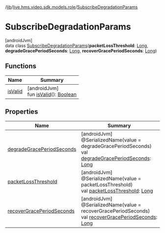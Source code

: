 /[lib](/api-reference/android/v2/home/content)/[live.hms.video.sdk.models.role](../index)/[SubscribeDegradationParams](index)

# SubscribeDegradationParams

[androidJvm]\
data class [SubscribeDegradationParams](index)(**packetLossThreshold**: [Long](https://kotlinlang.org/api/latest/jvm/stdlib/kotlin/-long/index.html), **degradeGracePeriodSeconds**: [Long](https://kotlinlang.org/api/latest/jvm/stdlib/kotlin/-long/index.html), **recoverGracePeriodSeconds**: [Long](https://kotlinlang.org/api/latest/jvm/stdlib/kotlin/-long/index.html))

## Functions

| Name                | Summary                                                                                                                         |
| ------------------- | ------------------------------------------------------------------------------------------------------------------------------- |
| [isValid](is-valid) | [androidJvm]<br />fun [isValid](is-valid)(): [Boolean](https://kotlinlang.org/api/latest/jvm/stdlib/kotlin/-boolean/index.html) |

## Properties

| Name                                                      | Summary                                                                                                                                                                                                               |
| --------------------------------------------------------- | --------------------------------------------------------------------------------------------------------------------------------------------------------------------------------------------------------------------- |
| [degradeGracePeriodSeconds](degrade-grace-period-seconds) | [androidJvm]<br />@SerializedName(value = degradeGracePeriodSeconds)<br />val [degradeGracePeriodSeconds](degrade-grace-period-seconds): [Long](https://kotlinlang.org/api/latest/jvm/stdlib/kotlin/-long/index.html) |
| [packetLossThreshold](packet-loss-threshold)              | [androidJvm]<br />@SerializedName(value = packetLossThreshold)<br />val [packetLossThreshold](packet-loss-threshold): [Long](https://kotlinlang.org/api/latest/jvm/stdlib/kotlin/-long/index.html)                    |
| [recoverGracePeriodSeconds](recover-grace-period-seconds) | [androidJvm]<br />@SerializedName(value = recoverGracePeriodSeconds)<br />val [recoverGracePeriodSeconds](recover-grace-period-seconds): [Long](https://kotlinlang.org/api/latest/jvm/stdlib/kotlin/-long/index.html) |
